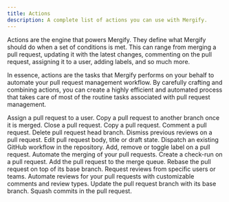 ```yaml
---
title: Actions
description: A complete list of actions you can use with Mergify.
---
```



Actions are the engine that powers Mergify. They define what Mergify should do
when a set of conditions is met. This can range from merging a pull request,
updating it with the latest changes, commenting on the pull request, assigning
it to a user, adding labels, and so much more.

In essence, actions are the tasks that Mergify performs on your behalf to
automate your pull request management workflow. By carefully crafting and
combining actions, you can create a highly efficient and automated process
that takes care of most of the routine tasks associated with pull request
management.

<DocsetGrid>
  <Docset title="Assign" path="assign" icon={FaUserPlus}>
    Assign a pull request to a user.
  </Docset>
  <Docset title="Backport" path="backport" icon={TbGitBranch}>
    Copy a pull request to another branch once it is merged.
  </Docset>
  <Docset title="Close" path="close" icon={FaCircleXmark}>
    Close a pull request.
  </Docset>
  <Docset title="Copy" path="copy" icon={LiaShareAltSolid}>
    Copy a pull request.
  </Docset>
  <Docset title="Comment" path="comment" icon={FaRegListAlt}>
    Comment a pull request.
  </Docset>
  <Docset title="Delete Head Branch" path="delete_head_branch" icon={BiCut}>
    Delete pull request head branch.
  </Docset>
  <Docset title="Dismiss Reviews" path="dismiss_reviews" icon={TbMessageX}>
    Dismiss previous reviews on a pull request.
  </Docset>
  <Docset title="Edit" path="edit" icon={FiType}>
    Edit pull request body, title or draft state.
  </Docset>
  <Docset title="GitHub Actions" path="github_actions" icon={SiGithubactions}>
    Dispatch an existing GitHub workflow in the repository.
  </Docset>
  <Docset title="Label" path="label" icon={BiBadgeCheck}>
    Add, remove or toggle label on a pull request.
  </Docset>
  <Docset title="Merge" path="merge" icon={GoGitMerge}>
    Automate the merging of your pull requests.
  </Docset>
  <Docset title="Post Check" path="post_check" icon={FaRegCircleCheck}>
    Create a check-run on a pull request.
  </Docset>
  <Docset title="Queue" path="queue" icon={MergeQueueIcon}>
    Add the pull request to the merge queue.
  </Docset>
  <Docset title="Rebase" path="rebase" icon={TbGitBranch}>
    Rebase the pull request on top of its base branch.
  </Docset>
  <Docset title="Request Reviews" path="request_reviews" icon={GoCodeReview}>
    Request reviews from specific users or teams.
  </Docset>
  <Docset title="Review" path="review" icon={MdOutlineRateReview}>
    Automate reviews for your pull requests with customizable comments and review types.
  </Docset>
  <Docset title="Update" path="update" icon={TbGitBranch}>
    Update the pull request branch with its base branch.
  </Docset>
  <Docset title="Squash" path="squash" icon={BiSolidCoinStack}>
    Squash commits in the pull request.
  </Docset>
</DocsetGrid>
